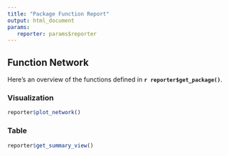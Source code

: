 ```yaml
---
title: "Package Function Report"
output: html_document
params:
   reporter: params$reporter
---
```


## Function Network

Here's an overview of the functions defined in **`r reporter$get_package()`**.

### Visualization

```r
reporter$plot_network()
```

### Table

```r
reporter$get_summary_view()
```
